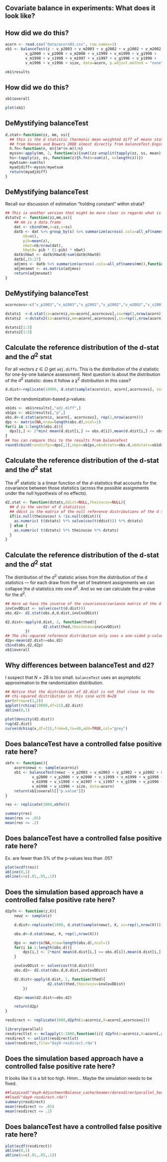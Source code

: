
## Covariate balance in experiments: What does it look like?

\begin{columns}
\begin{column}{.4\linewidth}
\begin{itemize}
\item \cite{arceneaux:2005}
\item Kansas City, November 2003
\item Completely randomized design: 14 precincts $\rightarrow$ Tx; 14 $\rightarrow $ Control.
\item Substantively large baseline differences (red dots)
\item Differences not large compared to other possible assignments from same design; compared to other possible experiments with the same design.
\item<2-> $\PP(\chi^{2} > x) = .91$ \citep{hansenbowers2008}. (grey lines)
\end{itemize}
\end{column}
\begin{column}{.6\linewidth}
\only<1>{\igrphx{KC-baseline}}
\only<2>{\igrphx{KC-bal+SDs}}
\end{column}
\end{columns}


## How did we do this?

```r
acorn <- read.csv("data/acorn03.csv", row.names=1)
xb1 <- balanceTest(z ~ v_p2003 + v_m2003 + v_g2002 + v_p2002 + v_m2002 + v_s2001 +
         v_g2000 + v_p2000 + v_m2000 + v_s1999 + v_m1999 + v_g1998 +
         v_m1998 + v_s1998 + v_m1997 + v_s1997 + v_g1996 + v_p1996 +
         v_m1996 + v_s1996 + size, data=acorn, p.adjust.method = "none")

xb1$results
```

## How did we do this?

```r
xb1$overall
```


```r
plot(xb1)
```


## DeMystifying balanceTest

```r
d.stat<-function(zz, mm, ss){
  ## this is the d statistic (harmonic mean weighted diff of means statistic)
  ## from Hansen and Bowers 2008 almost directly from balanceTest.Engine
  h.fn<-function(n, m){(m*(n-m))/n}
  myssn<-apply(mm, 2, function(x){sum((zz-unsplit(tapply(zz, ss, mean), ss))*x)})
  hs<-tapply(zz, ss, function(z){h.fn(m=sum(z), n=length(z))})
  mywtsum<-sum(hs)
  myadjdiff<-myssn/mywtsum
  return(myadjdiff)
}
```

## DeMystifying balanceTest

Recall our discussion of estimation "holding constant" within strata?

```r
## This is another version that might be more clear in regards what is going on.
dstatv2 <- function(zz,mm,ss){
    ## mm is a data.frame
    dat <- cbind(mm,z=zz,s=ss)
    datb <- dat %>% group_by(s) %>% summarize(across(.cols=all_of(names(mm)),function(x){ mean(x[z==1]) - mean(x[z==0])}),
        nb=n(),
        pib=mean(z),
        nbwt=nb/nrow(dat),
        hbwt0= pib * (1-pib) * nbwt)
    datb$hbwt <- datb$hbwt0/sum(datb$hbwt0)
    datb[,15:27]
    adjmns <- datb %>% summarize(across(.cols=all_of(names(mm)),function(x){ sum(x*hbwt) }))
    adjmnsmat <- as.matrix(adjmns)
    return(adjmnsmat)
}

```

## DeMystifying balanceTest

```r
acorncovs<-c("v_p2003","v_m2003","v_g2002","v_p2002","v_m2002","v_s2001","v_g2000","v_p2000","v_m2000","v_s1999","v_m1999","v_g1998","v_m1998","v_s1998","v_m1997","v_s1997","v_g1996","v_p1996","v_m1996","v_s1996","size")

dstats1  <-d.stat(zz=acorn$z,mm=acorn[,acorncovs],ss=rep(1,nrow(acorn)))
dstats2  <-dstatv2(zz=acorn$z,mm=acorn[,acorncovs],ss=rep(1,nrow(acorn)))

dstats1[1:5]
dstats2[1:5]
```

## Calculate the reference distribution of the d-stat and the $d^2$ stat

For all vectors $z \in \Omega$ get `adj.diffs`. This is the distribution of the $d$ statistic for one-by-one balance assessment. Next question is about the distribution of the $d^2$ statistic: does it follow a $\chi^2$ distribution in this case?

```r
d.dist<-replicate(10000, d.stat(sample(acorn$z), acorn[,acorncovs], ss=rep(1,nrow(acorn))))
```

Get the randomization-based $p$-values:

```r
xb1ds <- xb1$results[,"adj.diff",]
xb1ps <- xb1$results[,"p",]
obs.d<-d.stat(acorn$z, acorn[, acorncovs], rep(1,nrow(acorn)))
dps <- matrix(NA,nrow=length(obs.d),ncol=1)
for(i in 1:length(obs.d)){
  dps[i,] <- 2*min( mean(d.dist[i,] >= obs.d[i]),mean(d.dist[i,] <= obs.d[i]))
}
## You can compare this to the results from balanceTest
round(cbind(randinfps=dps[,1],xbps=xb1ps,obsdstats=obs.d,xbdstats=xb1ds),3)
```

## Calculate the reference distribution of the d-stat and the $d^2$ stat

The $d^2$ statistic is a linear function of the $d$-statistics that accounts
for the covariance between those statistics (across the possible assignments
under the null hypothesis of no effects).

```r
d2.stat <- function(dstats,ddist=NULL,theinvcov=NULL){
  ## d is the vector of d statistics
  ## ddist is the matrix of the null reference distributions of the d statistics
  if(is.null(theinvcov) & !is.null(ddist)){
    as.numeric( t(dstats) %*% solve(cov(t(ddist))) %*% dstats)
  } else {
    as.numeric( t(dstats) %*% theinvcov %*% dstats)
  }
}
```

## Calculate the reference distribution of the d-stat and the $d^2$ stat

The distribution of the $d^2$ statistic arises from the distribution of the d statistics --- for each draw from the set of treatment assignments we can collapse the $d$-statistics into one $d^2$. And so we can calculate the $p$-value for the $d^2$.

```r
## Here we have the inverse of the covariance/variance matrix of the d statistics
invCovDDist <- solve(cov(t(d.dist)))
obs.d2<- d2.stat(obs.d,d.dist,invCovDDist)

d2.dist<-apply(d.dist, 2, function(thed){
                 d2.stat(thed,theinvcov=invCovDDist)
         })
## The chi-squared reference distribution only uses a one-sided p-value going in the positive direction
d2p<-mean(d2.dist>=obs.d2)
cbind(obs.d2,d2p)
xb1$overall
```



## Why differences between balanceTest and d2?

I suspect that $N=28$ is too small. `balanceTest` uses an asymptotic
approximation to the randomization distribution.

```r
## Notice that the distribution of d2.dist is not that close to the
## chi-squared distribution in this case with N=28
par(mfrow=c(1,2))
qqplot(rchisq(10000,df=21),d2.dist)
abline(0,1)

plot(density(d2.dist))
rug(d2.dist)
curve(dchisq(x,df=21),from=0,to=40,add=TRUE,col="grey")
```

## Does balanceTest have a controlled false positive rate here?

```r
xbfn <- function(){
	acorn$newz <- sample(acorn$z)
	xb1 <- balanceTest(newz ~ v_p2003 + v_m2003 + v_g2002 + v_p2002 + v_m2002 + v_s2001 +
			v_g2000 + v_p2000 + v_m2000 + v_s1999 + v_m1999 + v_g1998 +
			v_m1998 + v_s1998 + v_m1997 + v_s1997 + v_g1996 + v_p1996 +
			v_m1996 + v_s1996 + size, data=acorn)
	return(xb1$overall[["p.value"]])
}

res <- replicate(1000,xbfn())
```

```r
summary(res)
mean(res <= .05)
mean(res <= .2)
```

## Does balanceTest have a controlled false positive rate here?

Ex. are fewer than 5% of the p-values less than .05?

```r
plot(ecdf(res))
abline(0,1)
abline(v=c(.01,.05,.1))
```


## Does the simulation based approach have a controlled false positive rate here?


```r
d2pfn <- function(z,X){
	newz <- sample(z)

	d.dist<-replicate(1000, d.stat(sample(newz), X, ss=rep(1,nrow(X))))

	obs.d<-d.stat(newz, X, rep(1,nrow(X)))

	dps <- matrix(NA,nrow=length(obs.d),ncol=1)
	for(i in 1:length(obs.d)){
		dps[i,] <- 2*min( mean(d.dist[i,] >= obs.d[i]),mean(d.dist[i,] <= obs.d[i]))
	}

	invCovDDist <- solve(cov(t(d.dist)))
	obs.d2<- d2.stat(obs.d,d.dist,invCovDDist)

	d2.dist<-apply(d.dist, 2, function(thed){
			       d2.stat(thed,theinvcov=invCovDDist)
		})

	d2p<-mean(d2.dist>=obs.d2)

	return(d2p)
}
```

```r
resdirect <- replicate(1000,d2pfn(z=acorn$z,X=acorn[,acorncovs]))
```

```r
library(parallel)
resdirectlst <- mclapply(1:1000,function(i){ d2pfn(z=acorn$z,X=acorn[,acorncovs]) },mc.cores=detectCores())
resdirect <- unlist(resdirectlst)
save(resdirect,file="day9-resdirect.rda")
```

## Does the simulation based approach have a controlled false positive rate here?

It looks like it is a bit too high. Hmm... Maybe the simulation needs to be fixed.

```r
##lazyLoad("day9-AdjustmentBalance_cache/beamer/doresdirectparallel_5ec4fa8cdcbcf586138e928bc0f9fc0b")
##load("day9-resdirect.rda")
summary(resdirect)
mean(resdirect <= .05)
mean(resdirect <= .2)
```

## Does balanceTest have a controlled false positive rate here?


```r
plot(ecdf(resdirect))
abline(0,1)
abline(v=c(.01,.05,.1))
```

